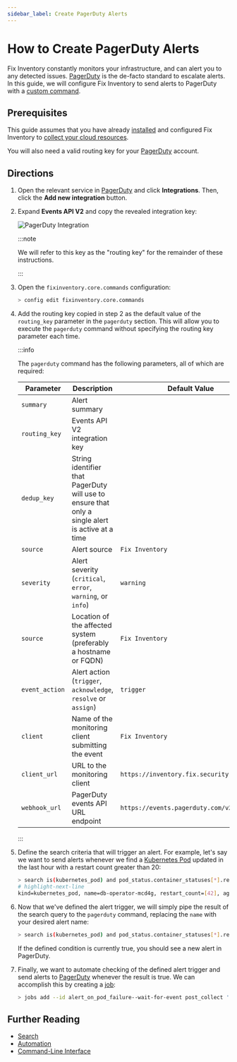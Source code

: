```yaml
---
sidebar_label: Create PagerDuty Alerts
---
```


# How to Create PagerDuty Alerts

Fix Inventory constantly monitors your infrastructure, and can alert you to any detected issues. [PagerDuty](https://pagerduty.com) is the de-facto standard to escalate alerts. In this guide, we will configure Fix Inventory to send alerts to PagerDuty with a [custom command](../../../reference/cli/index.mdx).

## Prerequisites

This guide assumes that you have already [installed](../../../getting-started/install/index.mdx) and configured Fix Inventory to [collect your cloud resources](../../../getting-started/configure/index.mdx).

You will also need a valid routing key for your [PagerDuty](https://pagerduty.com) account.

## Directions

1. Open the relevant service in [PagerDuty](https://pagerduty.com) and click **Integrations**. Then, click the **Add new integration** button.

2. Expand **Events API V2** and copy the revealed integration key:

   ![PagerDuty Integration](./img/pagerduty-setup-integration.png)

   :::note

   We will refer to this key as the "routing key" for the remainder of these instructions.

   :::

3. Open the `fixinventory.core.commands` configuration:

   ```bash
   > config edit fixinventory.core.commands
   ```

4. Add the routing key copied in step 2 as the default value of the `routing_key` parameter in the `pagerduty` section. This will allow you to execute the `pagerduty` command without specifying the routing key parameter each time.

   :::info

   The `pagerduty` command has the following parameters, all of which are required:

   | Parameter      | Description                                                                                      | Default Value                             |
   | -------------- | ------------------------------------------------------------------------------------------------ | ----------------------------------------- |
   | `summary`      | Alert summary                                                                                    |                                           |
   | `routing_key`  | Events API V2 integration key                                                                    |                                           |
   | `dedup_key`    | String identifier that PagerDuty will use to ensure that only a single alert is active at a time |                                           |
   | `source`       | Alert source                                                                                     | `Fix Inventory`                           |
   | `severity`     | Alert severity (`critical`, `error`, `warning`, or `info`)                                       | `warning`                                 |
   | `source`       | Location of the affected system (preferably a hostname or FQDN)                                  | `Fix Inventory`                           |
   | `event_action` | Alert action (`trigger`, `acknowledge`, `resolve` or `assign`)                                   | `trigger`                                 |
   | `client`       | Name of the monitoring client submitting the event                                               | `Fix Inventory`                           |
   | `client_url`   | URL to the monitoring client                                                                     | `https://inventory.fix.security`          |
   | `webhook_url`  | PagerDuty events API URL endpoint                                                                | `https://events.pagerduty.com/v2/enqueue` |

   :::

5. Define the search criteria that will trigger an alert. For example, let's say we want to send alerts whenever we find a [Kubernetes Pod](https://kubernetes.io/docs/concepts/workloads/pods) updated in the last hour with a restart count greater than 20:

   ```bash
   > search is(kubernetes_pod) and pod_status.container_statuses[*].restart_count > 20 and last_update<1h
   # highlight-next-line
   ​kind=kubernetes_pod, name=db-operator-mcd4g, restart_count=[42], age=2mo5d, last_update=23m, cloud=k8s, account=prod, region=kube-system
   ```

6. Now that we've defined the alert trigger, we will simply pipe the result of the search query to the `pagerduty` command, replacing the `name` with your desired alert name:

   ```bash
   > search is(kubernetes_pod) and pod_status.container_statuses[*].restart_count > 20 and last_update<1h | pagerduty summary="Pods are restarting too often!" dedup_key="Fix Inventory::PodRestartedTooOften"
   ```

   If the defined condition is currently true, you should see a new alert in PagerDuty.

7. Finally, we want to automate checking of the defined alert trigger and send alerts to [PagerDuty](https://pagerduty.com) whenever the result is true. We can accomplish this by creating a [job](../../../concepts/automation/index.mdx#jobs):

   ```bash
   > jobs add --id alert_on_pod_failure--wait-for-event post_collect 'search is(kubernetes_pod) and pod_status.container_statuses[*].restart_count > 20 and last_update<1h | pagerduty summary="Pods are restarting too often!" dedup_key="Fix Inventory::PodRestartedTooOften"
   ```

## Further Reading

- [Search](../../../reference/search/index.mdx)
- [Automation](../../../concepts/automation/index.mdx)
- [Command-Line Interface](../../../reference/cli/index.mdx)
